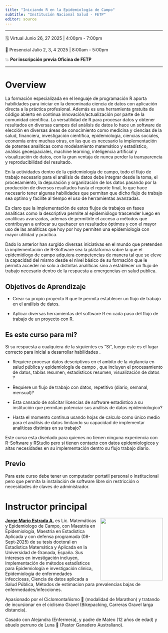 ```yaml
---
title: "Iniciando R en la Epidemiología de Campo"
subtitle: "Institución Nacional Salud - FETP"
editor: source
---
```


<!-- https://github.com/rstudio-conf-2022/teach-ds -->

------------------------------------------------------------------------

🗓 Virtual Junio 26, 27  2025 \| 4:00pm - 7:00pm 

🏨 Presencial Julio 2, 3, 4 2025  \| 8:00am - 5:00pm 

💥 **Por inscripción previa Oficina de FETP**

------------------------------------------------------------------------

# Overview

La formación especializada en el lenguaje de programación R aporta
habilidades para iniciar en la denominada ciencia de datos con
aplicación directa a la práctica profesional. Además es una herramienta
gratuita de código abierto en continua innovación/actualización por
parte de la comunidad científica. La versatilidad de R para procesar
datos y obtener resultados en diversas campos del análisis de datos lo
hace un software de elección en diversas áreas de conocimiento como
medicina y ciencias de la salud, financiera, investigación científica,
epidemiología, ciencias sociales, economía entre muchas otras, en las
que es necesario la implementación de potentes analíticas como
modelamiento matemático y estadístico, análisis geoespaciales, machine
learning, inteligencia artificial y visualización de datos, con la gran
ventaja de nunca perder la transparencia y reproducibilidad del
resultado.

En la actividades dentro de la epidemiología de campo, todo el flujo de
trabajo necesario para el análisis de datos debe integrar desde la toma,
el procesamiento, la depuración y organización de los datos pasando por
la producción de diversos resultados hasta el reporte final, lo que hace
necesario tener algunas habilidades que permitan que dicho flujo de
trabajo sea optimo y facilite al tiempo el uso de herramientas
avanzadas.

Es claro que la implementación de estos flujos de trabajos en fases
analíticas como la descriptiva permite al epidemiólogo trascender luego
en analíticas avanzadas, ademas de permitirle el acceso a métodos que
contribuyan a enfocar su quehacer en resultados óptimos y con el mayor
uso de las analíticas que hoy por hoy permiten una epidemiología con
mayor utilidad y practica.

Dado lo anterior han surgido diversas iniciativas en el mundo que
pretenden la implementación de R-Software sea la plataforma sobre la que
el epidemiólogo de campo adquiera competencias de manera tal que se eleve la
capacidad del mismo desde el nivel básico de su formación que le permita
acceder no solo a distintas analíticas sino a establecer un flujo de
trabajo necesario dentro de la respuesta a emergencias en salud publica.

## Objetivos de Aprendizaje

-   Crear su propio proyecto R que le permita establecer un flujo de
    trabajo en el análisis de datos.

-   Aplicar diversas herramientas del software R en cada paso del flujo
    de trabajo de un proyecto con R.

## Es este curso para mi?

Si su respuesta a cualquiera de la siguientes es "Si", luego este es el lugar correcto para inicial a desarrollar habilidades .

-   Requiere procesar datos descriptivos en el ambito de la vigilancia en salud pública y epidemiología de campo , que incluyen el procesamiento de datos, tablas resumen, estadisticos resumen, visualización de datos ?

-   Requiere un flujo de trabajo con datos, repetitivo (diario, semanal, mensual)?

-   Esta cansado de solicitar licencias de software estadístico a su institución que permitan potenciar sus análisis de datos epidemiologico?

- Hasta el momento continua usando hojas de calculo como único medio para el análisis de datos limitando su capacidad de implementar analíticas distintas en su trabajo?

Este curso esta diseñado para quienes no tienen ninguna experiencia con R-Software y RStudio pero si tienen contacto con datos epidemiologicos y altas necesidades en su implementación dentro su flujo trabajo diario.

## Previo

Para este curso debe tener un computador portatil personal o institucional pero que permita la instalación de software libre sin restricción o necesidades de claves de administrador.

# Instructor principal

![](images/yo2.jpeg){style="float:right;padding: 0 0 0 10px;" fig-alt="Headshot of Daniel D. Sjoberg" width="200"}

[**Jorge Mario Estrada A.**](https://jmea2.github.io) es Lic. Matemáticas y Epidemiologo de Campo,  con Maestria en Epidemiología, Maestria en Estadistica Aplicada y con defensa programada (08-Sept-2025) de su tesis doctoral en Estadística Matemática y Aplicada en la Universidad de Granada, España. Sus intereses en investigación incluyen, Implementación de métodos estadísticos para Epidemiología e investigación clinica, Epidemiologia de enfermedades infecciosas, Ciencia de datos aplicada a Salud Pública, Métodos de estimacion para prevalencias bajas de enfermedades/infecciones.

Apasionado por el Ciclomontañismo 🚵 (modalidad de Marathon) y tratando de incursionar en el ciclismo Gravel (Bikepacking, Carreras Gravel larga distancia).

Casado con Alejandra (Enfermera), y padre de Mateo (12 años de edad) y abuelo perruno de Luna 🐶 (Pastor Ganadero Australiano).
